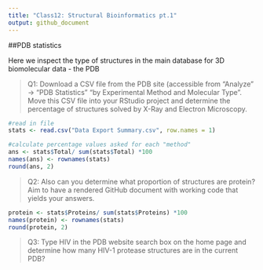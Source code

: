 ```yaml
---
title: "Class12: Structural Bioinformatics pt.1"
output: github_document
---
```


##PDB statistics

Here we inspect the type of structures in the main database for 3D biomolecular data - the PDB

>Q1: Download a CSV file from the PDB site (accessible from “Analyze” -> “PDB Statistics” “by Experimental Method and Molecular Type”. Move this CSV file into your RStudio project
and determine the percentage of structures solved by X-Ray and Electron Microscopy.

```r
#read in file
stats <- read.csv("Data Export Summary.csv", row.names = 1)

#calculate percentage values asked for each "method"
ans <- stats$Total/ sum(stats$Total) *100
names(ans) <- rownames(stats)
round(ans, 2)

```


>Q2: Also can you determine what proportion of structures are protein? Aim to have a rendered GitHub
document with working code that yields your answers.

```r
protein <- stats$Proteins/ sum(stats$Proteins) *100
names(protein) <- rownames(stats)
round(protein, 2)
```


>Q3: Type HIV in the PDB website search box on the home page and determine how many
HIV-1 protease structures are in the current PDB?

